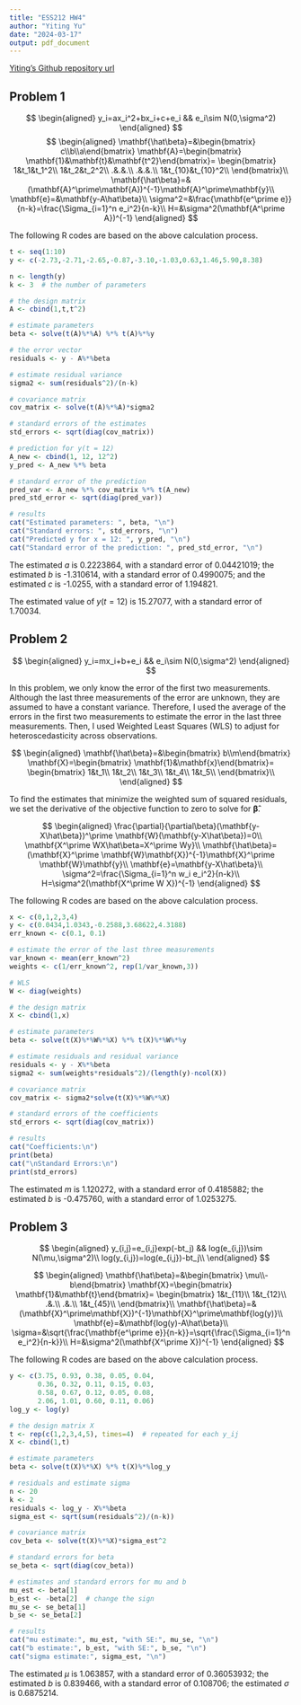 ```yaml
---
title: "ESS212 HW4"
author: "Yiting Yu"
date: "2024-03-17"
output: pdf_document
---
```


[Yiting's Github repository url](https://github.com/yitingyuu/ESS212_W24_yitingyuu.git)

## Problem 1

$$
\begin{aligned}
y_i=ax_i^2+bx_i+c+e_i && e_i\sim N(0,\sigma^2)
\end{aligned}
$$
$$
\begin{aligned}
\mathbf{\hat\beta}=&\begin{bmatrix}
c\\b\\a\end{bmatrix}
\mathbf{A}=\begin{bmatrix}
\mathbf{1}&\mathbf{t}&\mathbf{t^2}\end{bmatrix}=
\begin{bmatrix}
1&t_1&t_1^2\\
1&t_2&t_2^2\\
.&.&.\\
.&.&.\\
1&t_{10}&t_{10}^2\\
\end{bmatrix}\\
\mathbf{\hat\beta}=&(\mathbf{A}^\prime\mathbf{A})^{-1}\mathbf{A}^\prime\mathbf{y}\\
\mathbf{e}=&\mathbf{y-A\hat\beta}\\
\sigma^2=&\frac{\mathbf{e^\prime e}}{n-k}=\frac{\Sigma_{i=1}^n e_i^2}{n-k}\\
H=&\sigma^2(\mathbf{A^\prime A})^{-1}
\end{aligned}
$$

The following R codes are based on the above calculation process.

```r
t <- seq(1:10)
y <- c(-2.73,-2.71,-2.65,-0.87,-3.10,-1.03,0.63,1.46,5.90,8.38)

n <- length(y)
k <- 3  # the number of parameters 

# the design matrix
A <- cbind(1,t,t^2)

# estimate parameters
beta <- solve(t(A)%*%A) %*% t(A)%*%y

# the error vector
residuals <- y - A%*%beta

# estimate residual variance
sigma2 <- sum(residuals^2)/(n-k)

# covariance matrix
cov_matrix <- solve(t(A)%*%A)*sigma2

# standard errors of the estimates
std_errors <- sqrt(diag(cov_matrix))

# prediction for y(t = 12)
A_new <- cbind(1, 12, 12^2)
y_pred <- A_new %*% beta

# standard error of the prediction
pred_var <- A_new %*% cov_matrix %*% t(A_new)
pred_std_error <- sqrt(diag(pred_var))

# results
cat("Estimated parameters: ", beta, "\n")
cat("Standard errors: ", std_errors, "\n")
cat("Predicted y for x = 12: ", y_pred, "\n")
cat("Standard error of the prediction: ", pred_std_error, "\n")
```

The estimated $a$ is 0.2223864, with a standard error of 0.04421019; the estimated $b$ is -1.310614, with a standard error of 0.4990075; and the estimated $c$ is -1.0255, with a standard error of 1.194821. 

The estimated value of $y(t=12)$ is 15.27077, with a standard error of 1.70034.

## Problem 2

$$
\begin{aligned}
y_i=mx_i+b+e_i && e_i\sim N(0,\sigma^2)
\end{aligned}
$$

In this problem, we only know the error of the first two measurements. Although the last three measurements of the error are unknown, they are assumed to have a constant variance. Therefore, I used the average of the errors in the first two measurements to estimate the error in the last three measurements. Then, I used Weighted Least Squares (WLS) to adjust for heteroscedasticity across observations.

$$
\begin{aligned}
\mathbf{\hat\beta}=&\begin{bmatrix}
b\\m\end{bmatrix}
\mathbf{X}=\begin{bmatrix}
\mathbf{1}&\mathbf{x}\end{bmatrix}=
\begin{bmatrix}
1&t_1\\
1&t_2\\
1&t_3\\
1&t_4\\
1&t_5\\
\end{bmatrix}\\
\end{aligned}
$$

To find the estimates that minimize the weighted sum of squared residuals, we set the derivative of the objective function to zero to solve for $\mathbf{\hat\beta}$.

$$
\begin{aligned}
\frac{\partial}{\partial\beta}(\mathbf{y-X\hat\beta})^\prime \mathbf{W}(\mathbf{y-X\hat\beta})=0\\
\mathbf{X^\prime WX\hat\beta=X^\prime Wy}\\
\mathbf{\hat\beta}=(\mathbf{X}^\prime \mathbf{W}\mathbf{X})^{-1}\mathbf{X}^\prime \mathbf{W}\mathbf{y}\\
\mathbf{e}=\mathbf{y-X\hat\beta}\\
\sigma^2=\frac{\Sigma_{i=1}^n w_i e_i^2}{n-k}\\
H=\sigma^2(\mathbf{X^\prime W X})^{-1}
\end{aligned}
$$

The following R codes are based on the above calculation process.

```r
x <- c(0,1,2,3,4)
y <- c(0.0434,1.0343,-0.2588,3.68622,4.3188)
err_known <- c(0.1, 0.1) 

# estimate the error of the last three measurements
var_known <- mean(err_known^2)
weights <- c(1/err_known^2, rep(1/var_known,3))

# WLS
W <- diag(weights)  

# the design matrix
X <- cbind(1,x)

# estimate parameters
beta <- solve(t(X)%*%W%*%X) %*% t(X)%*%W%*%y

# estimate residuals and residual variance
residuals <- y - X%*%beta
sigma2 <- sum(weights*residuals^2)/(length(y)-ncol(X))

# covariance matrix 
cov_matrix <- sigma2*solve(t(X)%*%W%*%X)

# standard errors of the coefficients
std_errors <- sqrt(diag(cov_matrix))

# results
cat("Coefficients:\n")
print(beta)
cat("\nStandard Errors:\n")
print(std_errors)
```

The estimated $m$ is 1.120272, with a standard error of 0.4185882; the estimated $b$ is -0.475760, with a standard error of 1.0253275.

## Problem 3

$$
\begin{aligned}
y_{i,j}=e_{i,j}exp(-bt_j) && log(e_{i,j})\sim N(\mu,\sigma^2)\\
log(y_{i,j})=log(e_{i,j})-bt_j\\
\end{aligned}
$$

$$
\begin{aligned}
\mathbf{\hat\beta}=&\begin{bmatrix}
\mu\\-b\end{bmatrix}
\mathbf{X}=\begin{bmatrix}
\mathbf{1}&\mathbf{t}\end{bmatrix}=
\begin{bmatrix}
1&t_{11}\\
1&t_{12}\\
.&.\\
.&.\\
1&t_{45}\\
\end{bmatrix}\\
\mathbf{\hat\beta}=&(\mathbf{X}^\prime\mathbf{X})^{-1}\mathbf{X}^\prime\mathbf{log(y)}\\
\mathbf{e}=&\mathbf{log(y)-A\hat\beta}\\
\sigma=&\sqrt{\frac{\mathbf{e^\prime e}}{n-k}}=\sqrt{\frac{\Sigma_{i=1}^n e_i^2}{n-k}}\\
H=&\sigma^2(\mathbf{X^\prime X})^{-1}
\end{aligned}
$$

The following R codes are based on the above calculation process.

```r
y <- c(3.75, 0.93, 0.38, 0.05, 0.04,
       0.36, 0.32, 0.11, 0.15, 0.03,
       0.58, 0.67, 0.12, 0.05, 0.08,
       2.06, 1.01, 0.60, 0.11, 0.06)
log_y <- log(y)

# the design matrix X 
t <- rep(c(1,2,3,4,5), times=4)  # repeated for each y_ij
X <- cbind(1,t)  

# estimate parameters
beta <- solve(t(X)%*%X) %*% t(X)%*%log_y

# residuals and estimate sigma
n <- 20
k <- 2
residuals <- log_y - X%*%beta
sigma_est <- sqrt(sum(residuals^2)/(n-k))

# covariance matrix
cov_beta <- solve(t(X)%*%X)*sigma_est^2

# standard errors for beta
se_beta <- sqrt(diag(cov_beta))

# estimates and standard errors for mu and b
mu_est <- beta[1]
b_est <- -beta[2]  # change the sign 
mu_se <- se_beta[1]
b_se <- se_beta[2]

# results
cat("mu estimate:", mu_est, "with SE:", mu_se, "\n")
cat("b estimate:", b_est, "with SE:", b_se, "\n")
cat("sigma estimate:", sigma_est, "\n")
```

The estimated $\mu$ is 1.063857, with a standard error of 0.36053932; the estimated $b$ is 0.839466, with a standard error of 0.108706; the estimated $\sigma$ is 0.6875214.